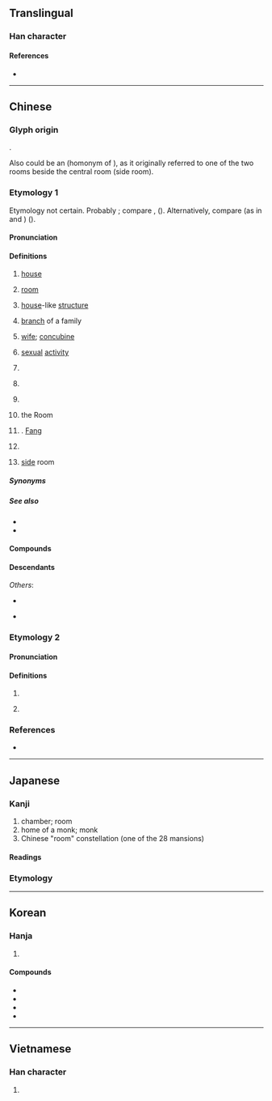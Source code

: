 {{character info}}
==Translingual==
{{stroke order|strokes=8}}
{{ja-forms|房|房|房}}

===Han character===
{{Han char|rn=63|rad=戶|as=04|sn=8|four=30227|canj=HSYHS,ISYHS|ids=⿸戶方, ⿸户方, ⿸戸方}}

====References====
* {{Han ref|kx=0415.150|dkj=11714|dj=0759.160|hdz=32260.040|uh=623F|ud=25151|bh=A9D0|bd=43472}}

----

==Chinese==
{{zh-forms}}

===Glyph origin===
{{Han etym}}
{{Han compound|戶|方|c1=s|c2=p|t1=door|ls=psc}}.

Also could be an {{Han compound|戶|方|t1=door|ls=ic}} (homonym of {{och-l|旁|side}}), as it originally referred to one of the two rooms beside the central room (side room).

===Etymology 1===
Etymology not certain. Probably {{der|zh|sit}}; compare {{cog|bo|བང་བ||storeroom; storehouse}}, {{cog|my|ဝင်း||enclosure}} ({{zh-ref|Bodman, 1980}}). Alternatively, compare {{cog|bo|བྲང||house}} (as in {{m|bo|ཕོ་བྲང||palace}} and {{m|bo|བྲང་ཁང||dwelling house}}) ({{zh-ref|Schuessler, 2007}}).

====Pronunciation====
{{zh-pron
|m=fáng
|m-s=fang2
|dg=фон1
|c=fong4,fong4-2
|g=fong4
|h=pfs=fòng/Pióng;gd=fong2/piong2
|h_note=Sixian: Pióng - surname; fòng - other senses
Meixian: piong2 - surname; fong2 - other senses
|j=fon1
|mb=bǒng
|md=bùng
|mn=pâng/pông/ml:hông/qz:phông
|mn_note=pâng - vernacular (including surname in Taiwanese); pông - literary (including surname in Xiamen, Quanzhou and Zhangzhou); hông, phông - literary
|mn-t=bang5
|w=3vaan
|x=fan2
|mc=1
|oc=1,2
|cat=n,pn,cls
}}

====Definitions====
{{zh-hanzi}}

# [[house]]
#: {{zh-x|我 一.個.人 在 房 裡|I'm alone in the '''house'''.}}
# [[room]] {{zh-mw|m,c:間}}
#: {{zh-x|我 可以 把 提包 撂 在 你 房 裡 嗎？|Can I dump my bags in your '''room'''?}}
#: {{zh-x|我 已經 把 這 間 房 分 給 你 了。|I have allocated this '''room''' to you.}}
# [[house]]-like [[structure]]
#: {{zh-x|心房|heart (as a house of emotions); cardiac '''atrium'''}}
# [[branch]] of a family
#: {{zh-x|二房|second son and his family}}
# [[wife]]; [[concubine]]
#: {{zh-x|妻房|wife}}
#: {{zh-x|二房|concubine}}
#: {{zh-x|偏房|concubine}}
#: {{zh-x|收房|to take as '''concubine'''}}
# [[sexual]] [[activity]]
#: {{zh-x|行房|to [[go to bed with]]}}
# {{zh-classifier|[[relative]]s}}
#: {{zh-x|三 房 親戚{qi}|three relatives}}
#: {{zh-x|四 房 兄弟|four brothers}}
# {{zh-classifier|[[wives]], [[concubine]]s or [[daughters-in-law]]}}
#: {{zh-x|娶 一 房 側室|to take a concubine}}
#: {{zh-x|兩 房 媳婦|two daughters-in-law}}
# {{zh-classifier|[[fruit]]s|t=[[bunch]]}}
# {{lb|zh|astronomy}} the Room {{gloss|a Chinese constellation, 4th of the [[w:Twenty-Eight_Mansions|Twenty-Eight Mansions]] and part of the [[青龍|Azure Dragon]]}}
# {{surname|zh|nodot=1}}. [[Fang]]
#: {{zh-x|^房 ^玄-齡|{{w|Fang Xuanling|'''Fang''' Xuanling}} (Tang dynasty politician)}}
# {{zh-div|縣}} {{place|zh|t=[[Fang]] County|county|prefecture-level city/Shiyan|p/Hubei|c/China}}
# {{lb|zh|obsolete}} [[side]] room

=====Synonyms=====
{{zh-dial|房子}}
{{zh-dial|房間}}

=====See also=====
* {{zh-l|屋}}
* {{zh-l|室}}

====Compounds====
{{zh-der|一房|一房一臥|三合房|三房四妾|三班六房|上房|上書房|下房|丹房|乳房|二房|二房東|伙房|作房|便房|倉房|偏房|健身房|僧房|公事房|六房吏典|六房書吏|冷房|冷氣房|分房減口|刑房|別房|加護病房|占房|危房|右心房|司房|同房|吵房|喜房|單人房|四合房|圓房|土房子|堂房|填房|壽房|大房|太陽能房|套房|奩房|子房|孔目房|完房|官房|官房學派|客房|專房|小房|山房|巡捕房|工房|帳房|平房|幽房|庫房|廂房|廈房|廚房|廠房|廳房|彈子房|後房|後罩房|御書房|御膳房|心房|成房|戲房|房下|房中樂|房中術|房主|房事|房價|房分|房分兄弟|房地|房地產|房基|房契|房奩|房子|房宇|房官|房客|房宿錢|房屋|房屋稅|房山|房帖|房師|房捐|房族|房書|房杜姚宋|房東|房檐|房櫳|房牙子|房狀|房產|房租|房簷|房累|房老|房考|房脊|房臥|房舍|房艙|房荒|房裡|房計|房謀杜斷|房貸|房車|房金|房錢|房門|房間|房闈|房頭|房飯錢|扒房|披房|捕房|排房|排房吏典|探房|敝房|敬事房|文房|文房四士|文房四寶|新房|普通病房|暖房|暖房筵|暗房|曲房|更房|書房|會房|月子房|月房|朝房|本房|柴房|棧房|椒房|槓房|樓房|機房|櫃房|次房|正房|歸房|氈房|民房|河房|洋房|洞房|洞房花燭|活動房屋|添房|渲房|火房|炕房|營房|爐房|牢房|獨守空房|班房|球房|產房|病房|看房子|碉房|碓房|碾房|磨房|票房|票房毒藥|票房紀錄|禪房|私房|私房話|私房買賣|私房錢|科房|稍房|空房|穿房入戶|穿房過屋|箱房|簽押房|粉房|糖房|緣房|繖房花序|繡房|耳房|腰房|膳房|臥房|艙房|花房|花燭洞房|茅房|茶房|草房|莊房|蓮房|藥房|蘭房|號房|蜂房|蜜房|蠣房|行房|親房|該房|談天房|豹房|賀房|賃房|跳房子|躥房越脊|車房|近房|退房|通房|連闥洞房|進房|過房|過房兒子|過房書|遠房|配房|鋪房|鋪面房|長房|門房|開房間|閒房|閨房|陪房|隔房|隔房同輩|隔離病房|雲房|頭房|香房|馬房|高房|鬧房|鬧新房|鬧洞房|鳥房|鴛鴦房|黑房|九間房|雅房|房樑|房室結|殮房|停屍房|房室束|房水}}

====Descendants====
{{CJKV||ぼう|방|phòng}}
''Others'':
* {{desc|bor=1|en|Fang}}
* {{desc|vi|-|bor=1}} {{vi-l|buồng|房}}

===Etymology 2===

====Pronunciation====
{{zh-pron
|m=fáng,páng
|c=pong4
|h=pfs=
|mn=
|mc=2
|oc=n,1
|cat=
}}

====Definitions====
{{zh-hanzi}}

# {{zh-used in|阿房宮|{{w|Epang Palace}}}}
# {{zh-used in|房皇|[[wavering]]; [[pacing]] up and down|dot=,}} {{zh-alt-form|彷徨|nocap=1}}

===References===
* {{R:yue:Hanzi}}

----

==Japanese==

===Kanji===
{{ja-kanji|grade=7|rs=戶04}}

# chamber; room
# home of a monk; monk
# Chinese "room" constellation (one of the 28 mansions)

====Readings====
{{ja-readings
|goon=ぼう<ばう
|kanon=ほう<はう
|kun=ふさ-, へや-
|nanori=のぶ
}}

===Etymology===
{{ja-kanjitab|ふさ|yomi=k}}
{{ja-see|ふさ}}

----

==Korean==

===Hanja===
{{ko-hanja|방|방}}

# {{hanja form of|방|[[room]]}}

====Compounds====
* {{ko-l|책방|[[bookstore]]|冊房}}
* {{ko-l|주방|[[kitchen]]|廚房}}
* {{ko-l|냉방|[[air conditioning]]|冷房}}
* {{ko-l|난방|[[heating]]|暖房}}

----

==Vietnamese==

===Han character===
{{vi-readings|readings=phòng,buồng|rs=戶04}}

# {{rfdef|vi|sort=戶04}}